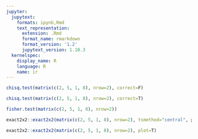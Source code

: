 ```yaml
---
jupyter:
  jupytext:
    formats: ipynb,Rmd
    text_representation:
      extension: .Rmd
      format_name: rmarkdown
      format_version: '1.2'
      jupytext_version: 1.10.3
  kernelspec:
    display_name: R
    language: R
    name: ir
---
```


```r
chisq.test(matrix(c(2, 5, 1, 8), nrow=2), correct=F)
```

```r
chisq.test(matrix(c(2, 5, 1, 8), nrow=2), correct=T)
```

```r
fisher.test(matrix(c(2, 5, 1, 8), nrow=2))
```

```r
exact2x2::exact2x2(matrix(c(2, 5, 1, 8), nrow=2), tsmethod="central", plot=T)
```

```r
exact2x2::exact2x2(matrix(c(2, 5, 1, 8), nrow=2), plot=T)
```

```r

```
